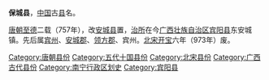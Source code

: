 '''保城县'''，[[中国|中国]]古[[县|县]]名。

[[唐朝|唐朝]][[至德_(唐朝)|至德]]二载（757年），改[[安城县|安城县]]置，[[治所|治所]]在今[[广西壮族自治区|广西壮族自治区]][[宾阳县|宾阳县]]东安城镇。先后属[[宾州_(广西)|宾州]]、[[安城郡_(唐朝)|安城郡]]、[[领方郡|领方郡]]、宾州。[[北宋|北宋]][[开宝|开宝]]六年（973年）废。 

{{广西行政区划小作品}}
{{DEFAULTSORT:B}}
[[Category:唐朝县份|Category:唐朝县份]]
[[Category:五代十国县份|Category:五代十国县份]]
[[Category:北宋县份|Category:北宋县份]]
[[Category:广西古代县份|Category:广西古代县份]]
[[Category:南宁行政区划史|Category:南宁行政区划史]]
[[Category:宾阳县|Category:宾阳县]]
